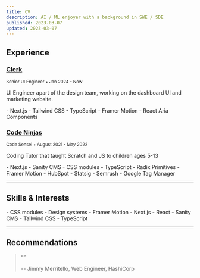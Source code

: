 ```yaml
---
title: CV
description: AI / ML enjoyer with a background in SWE / SDE
published: 2023-03-07
updated: 2023-03-07
---
```



## Experience

<Spacer height="lg" />

### [Clerk](https://clerk.com)

<small>Senior UI Engineer &bull; Jan 2024 - Now</small>

UI Engineer apart of the design team, working on the dashboard UI and marketing website.

<Columns>
- Next.js
- Tailwind CSS
- TypeScript
- Framer Motion
- React Aria Components
</Columns>

<Spacer height="lg" />

### [Code Ninjas](https://www.codeninjas.com/va-burke)

<small>Code Sensei &bull; August 2021 - May 2022</small>

Coding Tutor that taught Scratch and JS to children ages 5-13

<Columns>
- Next.js
- Sanity CMS
- CSS modules
- TypeScript
- Radix Primitives
- Framer Motion
- HubSpot
- Statsig
- Semrush
- Google Tag Manager
</Columns>

---

## Skills & Interests

<Spacer height="lg" />

<Columns>
- CSS modules
- Design systems
- Framer Motion
- Next.js
- React
- Sanity CMS
- Tailwind CSS
- TypeScript
</Columns>

---

## Recommendations

<Spacer height="lg" />

> “”
>
> -- Jimmy Merritello, Web Engineer, HashiCorp

<Spacer height="lg" />
